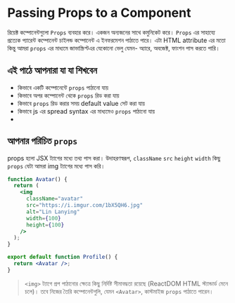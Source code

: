 # Passing Props to a Component

রিয়েক্ট কম্পোনেন্টগুলো `Props` ব্যবহার করে। একজন অন্যজনের সাথে কমুনিকেট করে। `Props` এর সাহায্যে প্রত্যেক প্যারেন্ট কম্পোনেন্ট চাইলন্ড কম্পোনেন্ট এ ইনফরমেশন পাঠাতে পারে। এটা HTML attribute এর মতো কিন্তু আমরা `props` এর মাধ্যমে জাভাস্ক্রিপ্টএর যেকোনো ভেলু যেমন- অ্যারে, অবজেক্ট, ফাংশন পাস করতে পারি।

## এই পাঠে আপনারা যা যা শিখবেন

- কিভাবে একটি কম্পোনেন্টে `props` পাঠানো যায়
- কিভাবে অপর কম্পোনেন্ট থেকে `props` রিড করা যায়
- কিভাবে `props` রিড করার সময় default value সেট করা যায়
- কিভাবে js এর spread syntax এর মাধ্যমেও `props` পাঠানো যায় 
- 

## আপনার পরিচিত `props`

props হলো JSX ট্যাগের মধ্যে তথ্য পাস করা। উদাহরণস্বরূপ, `className` `src` `height` `width` কিছু `props` যেটা আমরা img ট্যাগের মধ্যে পাস করি।

```jsx
function Avatar() {
  return (
    <img
      className="avatar"
      src="https://i.imgur.com/1bX5QH6.jpg"
      alt="Lin Lanying"
      width={100}
      height={100}
    />
  );
}

export default function Profile() {
  return <Avatar />;
}
```

> `<img>` ট্যাগে প্রপ পাঠানোর ক্ষেত্রে কিছু নির্দিষ্ট সীমাবদ্ধতা রয়েছে (ReactDOM HTML স্ট্যান্ডার্ড মেনে চলে)। তবে নিজের তৈরি কম্পোনেন্টগুলি, যেমন `<Avatar>`, কাস্টমাইজ `props` পাঠাতে পারেন।


